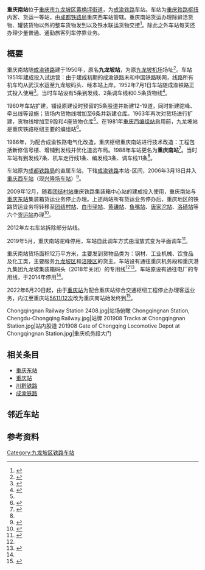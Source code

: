 {{Infobox China railway station
|车站名称 = 重庆南站
|图片 = 重庆南站.jpg
|图片介绍 = 站房和站台
|其他名称 = 九龙坡站
|车站拼音 = Chongqingnan
|英文名称 = Chongqingnan Railway Station<ref>{{Cite web |url=http://news.sina.com.cn/o/2012-09-18/080725196193.shtml |title=铁道部:火车站名含"东西南北"统一改用拼音 |accessdate=2016-07-27 |archive-date=2017-07-30 |archive-url=https://web.archive.org/web/20170730073100/http://news.sina.com.cn/o/2012-09-18/080725196193.shtml |dead-url=no }}</ref><ref>{{cite journal |author=[[铁道部运输局|铁道部运输局]] |journal = 铁路客货运输专刊 |year=2012 |issue=4 |title = 关于明确铁路车站站名英文译法的通知 |id = 运营运调电[2012]1911号 |page = 6}}</ref>
|车站代码 = 46802<ref>{{cite book|title=中华人民共和国铁路车站代码（GB/T 10302-2010）|publisher=中国标准出版社|year=2010|isbn=155066140495|ignore-isbn-error=true|pages=47}}</ref>
|电报码 = CRW
|拼音码 = CQN
|车站类型 = 客、货运站
|技术性质 = 区段站 
|业务性质 = 
|始建时间 = 1950年
|开通运营 = 1952年
|车站位置 = {{PRC}}[[重庆市|重庆市]][[九龙坡区|九龙坡区]][[黄桷坪街道|黄桷坪街道]]龙吟路
|坐标 = {{coord|29.498747|N|106.535751|E|display=inline,title}}
|归属 = [[成都铁路局|成都铁路局]][[兴隆场站|兴隆场车站]]
|线路 = [[成渝铁路|成渝铁路]]
|车站等级 = [[一等站_(中国大陆)|一等站]]
|使用状态 = 使用中
|股道数目 = 
|正线 = 
|到发线 = 
|其它线 = 
|月台数目 = 
|侧式站台 = 
|岛式站台 = 
|站台面 = 
|网站 = 
|站线配置图 = 
}}
'''重庆南站'''位于[[重庆市|重庆市]][[九龙坡区|九龙坡区]][[黄桷坪街道|黄桷坪街道]]，为[[成渝铁路|成渝铁路]]车站。车站为[[重庆铁路枢纽|重庆铁路枢纽]]内客、货运一等站，由[[成都铁路局|成都铁路局]]重庆西车站管辖。重庆南站货运办理除鲜活货物、罐装货物以外的整车货物发到以及铁水联运货物交接<ref name="12306info">{{Cite web |url=http://hyfw.12306.cn/hyinfo/action/FwcszsAction_index?type=1 |title=12306货运站点查询 成都铁路局 |accessdate=2019-07-31 |archive-date=2016-11-06 |archive-url=https://web.archive.org/web/20161106075157/http://hyfw.12306.cn/hyinfo/action/FwcszsAction_index?type=1 |dead-url=no }}</ref>。除此之外车站每天还办理少量普通、通勤旅客列车停靠业务。

==概要==
重庆南站随[[成渝铁路|成渝铁路]]建于1950年，原名'''九龙坡站'''，为原[[九龙坡机场|九龙坡机场]]场址<ref>{{cite news|title=重庆火车南站 新中国第一条铁路从这起步|url=http://cq.cqnews.net/sz/2013-03/12/content_25066655.htm|work=重庆商报|publisher=华龙网|date=2013-03-12}}</ref>。车站1951年建成投入试运营：由于建成初期的成渝铁路未和中国铁路联网，线路所有机车均从武汉水运至九龙坡码头、经本站上岸。1952年7月1日车站随成渝铁路正式投入使用<ref name="sichuant">{{cite book|author=四川省地方志编纂委员会|title=四川省志•交通志（下册）|publisher=四川科学技术出版社|year=1995|isbn=7-5364-1314-9|url=http://202.61.89.158:81/importBook/portal/content/info?id=0aa6db0a098d448c93af01e58b6eae6f|access-date=2019-09-25|archive-date=2019-04-16|archive-url=https://web.archive.org/web/20190416062134/http://202.61.89.158:81/importBook/portal/content/info%3Fid%3D0aa6db0a098d448c93af01e58b6eae6f|dead-url=no}}</ref>{{rp|17}}。当时车站设有5条到发线、2条调车线和0.5条货物线<ref name="cqtr-histo">{{cite book|author=重庆市地方志编纂委员会总编辑室|title=重庆市志（第五卷）|publisher=成都科技大学出版社|year=1994|isbn=7-5616-2208-2}}</ref>{{rp|324}}。

1960年车站扩建，铺设原建设时预留的5条股道并新建12-19道，同时新建驼峰、牵出线等设施；货场内货物线增加至6条并新建仓库。1963年再次对货场进行扩建，货物线增加至9股和4座货物仓库<ref name="cqtr-histo"/>{{rp|324}}。在1981年[[重庆西站_(人和场)|重庆西编组站]]启用前，九龙坡站是重庆铁路枢纽主要的编组站<ref name="sc2">{{cite book|author=四川省地方志编纂委员会|title=四川省志-铁路志（1986-2005）|url=http://202.61.89.158:81/importBook/portal/content/info?id=70cd313980044ba389195878b64cd2ae|publisher=方志出版社|isbn=978-7-5144-3023-3|via=四川省情网}}</ref>{{rp|141}}。

1986年，为配合成渝铁路电气化改造，重庆枢纽重庆南站进行技术改造：工程包括新修信号楼、增铺到发线并优化道岔布局。1988年车站更名为'''重庆南站'''<ref>{{cite book|author=重庆市九龙坡区地方志编纂委员会|title=重庆市九龙坡区志|publisher=重庆出版社|year=1997|isbn=7-5366-3523-0}}</ref>{{rp|490}}。当时车站有到发线7条、机车走行线1条、编发线3条、调车线11条<ref name="sc2"/>{{rp|141}}。

车站原为[[成都铁路局|成都铁路局]]的直属车站，下辖[[成渝铁路|成渝铁路]]本站-{{站|伏牛溪}}区间，2006年3月18日并入[[重庆西站_(人和场)|重庆西车站]]（现[[兴隆场站|兴隆场车站]]）<ref>{{cite news|title=【兴站·四十年】砥砺奋进四十载，铸道前行谱新篇|url=https://mp.weixin.qq.com/s?__biz=Mzg5NTExMzU5NQ==&mid=2247496010&idx=1&sn=84ecbf596d2fd5a349670c12eed93884&chksm=c017f15ef760784852e6d9d6c94abccf327e97049ddd920e9ac470e60600dd99b7b56d669135&mpshare=1&scene=23&srcid=1127Fkk35spNw43ylPlxyBQp&sharer_sharetime=1606446865518&sharer_shareid=e96b19212e54de00f33eb96f5c98b2e2#rd|work=兴站微家园|publisher=微信公众号|date=2020-10-20|accessdate=2020-11-27|archive-date=2021-07-17|archive-url=https://web.archive.org/web/20210717181908/https://mp.weixin.qq.com/s?__biz=Mzg5NTExMzU5NQ%3D%3D&mid=2247496010&idx=1&sn=84ecbf596d2fd5a349670c12eed93884&chksm=c017f15ef760784852e6d9d6c94abccf327e97049ddd920e9ac470e60600dd99b7b56d669135&mpshare=1&scene=23&srcid=1127Fkk35spNw43ylPlxyBQp&sharer_sharetime=1606446865518&sharer_shareid=e96b19212e54de00f33eb96f5c98b2e2#rd|dead-url=no}}</ref>。

2009年12月，随着[[团结村站|团结村站]]重庆铁路集装箱中心站的建成投入使用，重庆南站与[[重庆东站_(上桥)|重庆东站]]集装箱货运业务停止办理。上述两站所有货运业务停办后，重庆地区的铁路货运业务将转移至[[团结村站|团结村站]]、[[白市驿站|白市驿站]]、[[黄磏站|黄磏站]]、[[鱼嘴站_(渝怀铁路)|鱼嘴站]]、[[唐家沱站|唐家沱站]]、[[洛碛站|洛碛站]]等六个[[货运站|货运站]]办理<ref>{{cite news|title=重庆铁路集装箱中心站今日投用|url=http://www.chinaccia.com/news.php?id=15776|work=华龙网－重庆商报|publisher=中国集装箱行业协会|date=2009-12-29}}{{Dead link|date=2020年7月 |bot=InternetArchiveBot |fix-attempted=yes }}</ref>。

2012年左右车站拆除部分站线。

2019年5月，重庆南站驼峰停用，车站自此调车方式由溜放式变为平面调车<ref name="hump">{{cite news|title=难说再见：重庆南站67岁驼峰退役|url=https://www.thepaper.cn/newsDetail_forward_3499125|work=西南铁路|publisher=澎湃新闻|date=2019-05-21|accessdate=2019-07-31|archive-date=2019-07-31|archive-url=https://web.archive.org/web/20190731065147/https://www.thepaper.cn/newsDetail_forward_3499125|dead-url=no}}</ref>。

重庆南站货场面积12万平方米，主要发到货物品类为：钢材、工业机械、饮食品及化工类，主要服务[[九龙坡区|九龙坡区]]和[[涪陵区|涪陵区]]的货主。车站设有通往重庆机务段和重庆港九集团九龙坡集装箱码头（2018年关闭）的专用线<ref name="12306info"/><ref>{{cite web|title=重庆港九股份有限公司九龙坡集装箱码头分公司简介|url=http://www.cqgj.com.cn/info/1021/1010.htm|publisher=重庆港九|access-date=2019-07-31|archive-url=https://web.archive.org/web/20190731065150/http://www.cqgj.com.cn/info/1021/1010.htm|archive-date=2019-07-31|dead-url=yes}}</ref>。车站原设有通往电厂的专用线，于2014年停用<ref name="hump"/>。

2022年6月20日起，由于[[重庆站|重庆站]]为配合重庆站综合交通枢纽工程停止办理客运业务，内江至重庆站[[5612/5611次列车|5611/12次]]改为重庆南站始发终到<ref>{{cite news|title=送别运行70年的菜园坝火车站 把我的悲伤留给自己 你的美丽让你带走|url=http://cq.cqnews.net/html/2022-06/17/content_987256702347755520.html|publisher=华龙网|work=华龙网-重庆晚报|date=2022-06-17}}</ref>。
<gallery>
Chongqingnan Railway Station 2408.jpg|站场俯瞰
Chongqingnan Station, Chengdu-Chongqing Railway.jpg|站牌
201908 Tracks at Chongqingnan Station.jpg|站内股道
201908 Gate of Chongqing Locomotive Depot at Chongqingnan Station.jpg|重庆机务段大门
</gallery>

==相关条目==
*[[重庆东站_(上桥)|重庆东站]]
*[[重庆站|重庆站]]
*[[川黔铁路|川黔铁路]]
*[[成渝铁路|成渝铁路]]

==邻近车站==
{{start rail box|[[File:China_Railways.svg|16px]] [[中国铁路|中国铁路]]}}
{{s-inop|[[大渡口站|大渡口站]]|成渝线{{站|成都}}方向}}
{{s-line|[[成渝铁路|成渝铁路]]<br />← 9km 重庆南站 7km →}}
{{s-inop|[[重庆站|重庆站]]|本线终点}}
{{end box}}

==参考资料==
{{commonscat|Chongqingnan Railway Station}}
{{reflist}}

{{成渝铁路}}
{{重庆铁路}}
{{重庆车站列表}}
[[Category:九龙坡区铁路车站|Category:九龙坡区铁路车站]]